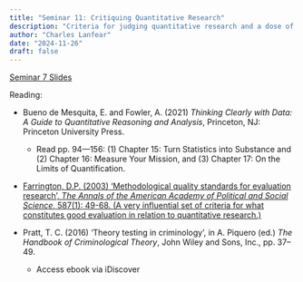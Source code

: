 ```yaml
---
title: "Seminar 11: Critiquing Quantitative Research"
description: "Criteria for judging quantitative research and a dose of skepticism"
author: "Charles Lanfear"
date: "2024-11-26"
draft: false
---
```


[Seminar 7 Slides](https://clanfear.github.io/ioc_crm/_lectures/critiquing-quantitative-research/slides_critiquing-quantitative-research.html)

Reading:

* Bueno de Mesquita, E. and Fowler, A. (2021) *Thinking Clearly with Data: A Guide to Quantitative Reasoning and Analysis*, Princeton, NJ: Princeton University Press.
   * Read pp. 94—156: (1) Chapter 15: Turn Statistics into Substance and (2) Chapter 16: Measure Your Mission, and (3) Chapter 17: On the Limits of Quantification.

* [Farrington, D.P. (2003) ‘Methodological quality standards for evaluation research’, *The Annals of the American Academy of Political and Social Science*, 587(1): 49-68. (A very influential set of criteria for what constitutes good evaluation in relation to quantitative research.)](https://doi.org/10.1177/0002716202250789)

* Pratt, T. C. (2016) ‘Theory testing in criminology’, in A. Piquero (ed.) *The Handbook of Criminological Theory*, John Wiley and Sons, Inc., pp. 37–49.
   * Access ebook via iDiscover